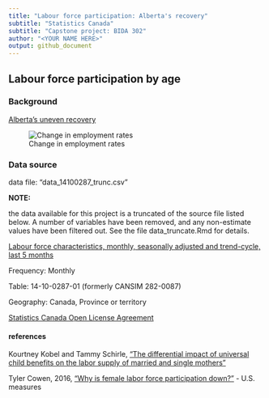 ```yaml
---
title: "Labour force participation: Alberta's recovery"
subtitle: "Statistics Canada"
subtitle: "Capstone project: BIDA 302"
author: "<YOUR NAME HERE>"
output: github_document
---
```



## Labour force participation by age

### Background

[Alberta's uneven recovery](https://www.macleans.ca/economy/economicanalysis/the-most-important-charts-to-watch-in-2019/)



![Change in employment rates](Trevor-Tombe-Alberta-employment.png)


### Data source

data file: "data_14100287_trunc.csv"

**NOTE:** 

the data available for this project is a truncated of the source file listed below. A number of variables have been removed, and any non-estimate values have been filtered out. See the file data_truncate.Rmd for details.




[Labour force characteristics, monthly, seasonally adjusted and trend-cycle, last 5 months](https://www150.statcan.gc.ca/t1/tbl1/en/tv.action?pid=1410028701)

Frequency: Monthly

Table: 14-10-0287-01 (formerly CANSIM 282-0087)

Geography: Canada, Province or territory


[Statistics Canada Open License Agreement](http://www.statcan.gc.ca/eng/reference/licence)




#### references

Kourtney Kobel and Tammy Schirle, ["The differential impact of universal child benefits on the labor supply of married and single mothers"](http://www.lcerpa.org/public/papers/LCERPA_2015_11.pdf)

Tyler Cowen, 2016, ["Why is female labor force participation down?"](http://marginalrevolution.com/marginalrevolution/2016/11/female-labor-force-participation.html) - U.S. measures


